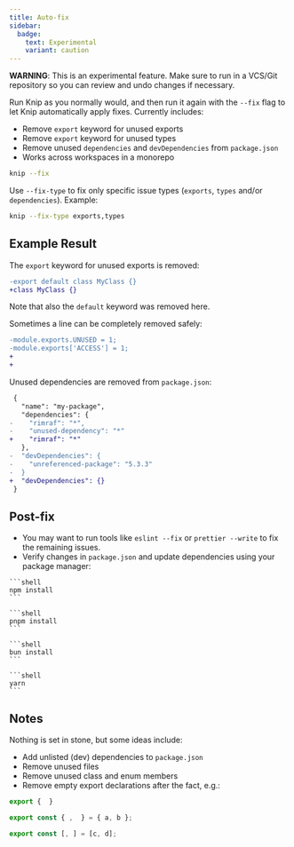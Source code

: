 ```yaml
---
title: Auto-fix
sidebar:
  badge:
    text: Experimental
    variant: caution
---
```



**WARNING**: This is an experimental feature. Make sure to run in a VCS/Git
repository so you can review and undo changes if necessary.

Run Knip as you normally would, and then run it again with the `--fix` flag to
let Knip automatically apply fixes. Currently includes:

- Remove `export` keyword for unused exports
- Remove `export` keyword for unused types
- Remove unused `dependencies` and `devDependencies` from `package.json`
- Works across workspaces in a monorepo

```sh
knip --fix
```

Use `--fix-type` to fix only specific issue types (`exports`, `types` and/or
`dependencies`). Example:

```sh
knip --fix-type exports,types
```

## Example Result

The `export` keyword for unused exports is removed:

```diff title="file.js"
-export default class MyClass {}
+class MyClass {}
```

Note that also the `default` keyword was removed here.

Sometimes a line can be completely removed safely:

```diff title="file.js"
-module.exports.UNUSED = 1;
-module.exports['ACCESS'] = 1;
+
+
```

Unused dependencies are removed from `package.json`:

```diff title="package.json"
 {
   "name": "my-package",
   "dependencies": {
-    "rimraf": "*",
-    "unused-dependency": "*"
+    "rimraf": "*"
   },
-  "devDependencies": {
-    "unreferenced-package": "5.3.3"
-  }
+  "devDependencies": {}
 }
```

## Post-fix

- You may want to run tools like `eslint --fix` or `prettier --write` to fix the
  remaining issues.
- Verify changes in `package.json` and update dependencies using your package
  manager:

<Tabs>
  <TabItem label="npm">

    ```shell
    npm install
    ```

  </TabItem>
  <TabItem label="pnpm">

    ```shell
    pnpm install
    ```

  </TabItem>
  <TabItem label="bun">

    ```shell
    bun install
    ```

  </TabItem>
  <TabItem label="yarn">

    ```shell
    yarn
    ```

  </TabItem>
</Tabs>

## Notes

Nothing is set in stone, but some ideas include:

- Add unlisted (dev) dependencies to `package.json`
- Remove unused files
- Remove unused class and enum members
- Remove empty export declarations after the fact, e.g.:

```ts
export {  }

export const { ,  } = { a, b };

export const [, ] = [c, d];
```

